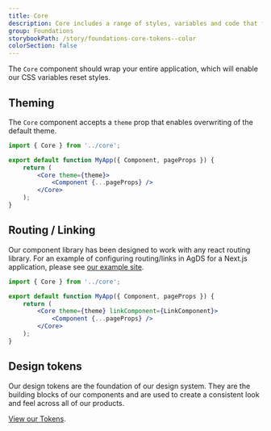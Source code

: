 ```yaml
---
title: Core
description: Core includes a range of styles, variables and code that form the foundations of how the Design System works, including colour, typography and spacing.
group: Foundations
storybookPath: /story/foundations-core-tokens--color
colorSection: false
---
```


The `Core` component should wrap your entire application, which will enable our CSS variables reset styles.

## Theming

The `Core` component accepts a `theme` prop that enables overwriting of the default theme.

```jsx
import { Core } from '../core';

export default function MyApp({ Component, pageProps }) {
	return (
		<Core theme={theme}>
			<Component {...pageProps} />
		</Core>
	);
}
```

## Routing / Linking

Our component library has been designed to work with any react routing library. For an example of configuring routing/links in AgDS for a Next.js application, please see [our example site](https://github.com/agriculturegovau/agds-next/tree/main/example-site/components/LinkComponent.tsx).

```jsx
import { Core } from '../core';

export default function MyApp({ Component, pageProps }) {
	return (
		<Core theme={theme} linkComponent={LinkComponent}>
			<Component {...pageProps} />
		</Core>
	);
}
```

## Design tokens

Our design tokens are the foundation of our design system. They are the building blocks of our components and are used to create a consistent look and feel across all of our products.

[View our Tokens](/foundations/tokens).
